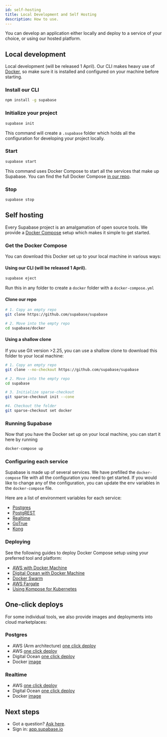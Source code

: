 ```yaml
---
id: self-hosting
title: Local Development and Self Hosting
description: How to use.
---
```



You can develop an application either locally and deploy to a service of your choice, or using our hosted platform.

## Local development 

Local development (will be released 1 April). Our CLI makes heavy use of [Docker](https://www.docker.com/), so make sure it is installed and configured on your machine before starting.

### Install our CLI

```bash
npm install -g supabase
```

### Initialize your project 

```bash
supabase init 
```

This command will create a `.supabase` folder which holds all the configuration for developing your project locally.

### Start  

```bash
supabase start 
```

This command uses Docker Compose to start all the services that make up Supabase. You can find the full Docker Compose [in our repo](https://github.com/supabase/supabase/blob/master/docker). 

### Stop  

```bash
supabase stop 
```

## Self hosting

Every Supabase project is an amalgamation of open source tools. We provide a [Docker Compose](https://github.com/supabase/supabase/blob/master/docker) setup which makes it simple to get started.


### Get the Docker Compose

You can download this Docker set up to your local machine in various ways:

#### Using our CLI (will be released 1 April).

```bash
supabase eject
```

Run this in any folder to create a `docker` folder with a `docker-compose.yml`

#### Clone our repo

```bash
# 1. Copy an empty repo
git clone https://github.com/supabase/supabase

# 2. Move into the empty repo
cd supabase/docker
```

#### Using a shallow clone

If you use Git version >2.25, you can use a shallow clone to download this folder to your local machine:

```bash
# 1. Copy an empty repo
git clone --no-checkout https://github.com/supabase/supabase

# 2. Move into the empty repo
cd supabase

# 3. Initialize sparse-checkout
git sparse-checkout init --cone

#4. Checkout the folder
git sparse-checkout set docker
```

### Running Supabase

Now that you have the Docker set up on your local machine, you can start it here by running 

```bash
docker-compose up
```

### Configuring each service

Supabase is made up of several services. We have prefilled the `docker-compose` file with all the configuration you need to get started. 
If you would like to change any of the configuration, you can update the env variables in the `docker-compose` file.

Here are a list of environment variables for each service:

- [Postgres](https://hub.docker.com/_/postgres/)
- [PostgREST](https://postgrest.org/en/v7.0.0/configuration.html)
- [Realtime](https://github.com/supabase/realtime#server-set-up)
- [GoTrue](https://github.com/supabase/gotrue)
- [Kong](https://docs.konghq.com/install/docker/)


### Deploying

See the following guides to deploy Docker Compose setup using your preferred tool and platform: 

- [AWS with Docker Machine](https://docs.docker.com/machine/get-started-cloud/#amazon-web-services-aws)
- [Digital Ocean with Docker Machine](https://docs.docker.com/machine/get-started-cloud/#digitalocean)
- [Docker Swarm](https://docs.docker.com/engine/swarm/stack-deploy/)
- [AWS Fargate](https://aws.amazon.com/blogs/containers/deploy-applications-on-amazon-ecs-using-docker-compose/)
- [Using Kompose for Kubernetes](https://kubernetes.io/docs/tasks/configure-pod-container/translate-compose-kubernetes/)

## One-click deploys 

For some individual tools, we also provide images and deployments into cloud marketplaces:

### Postgres

- AWS (Arm architecture) [one click deploy](https://aws.amazon.com/marketplace/pp/B08V22HK26?qid=1617156168590&sr=0-3)
- AWS [one click deploy](https://aws.amazon.com/marketplace/pp/B08915TCJ2)
- Digital Ocean [one click deploy](https://marketplace.digitalocean.com/apps/supabase-postgres)
- Docker [image](https://hub.docker.com/r/supabase/postgres)

### Realtime

- AWS [one click deploy](https://aws.amazon.com/marketplace/pp/B089N4FH7N?qid=1617156168590&sr=0-2)
- Digital Ocean [one click deploy](https://marketplace.digitalocean.com/apps/supabase-realtime)
- Docker [image](https://hub.docker.com/r/supabase/postgres)

## Next steps

- Got a question? [Ask here](https://github.com/supabase/supabase/discussions).
- Sign in: [app.supabase.io](https://app.supabase.io)
